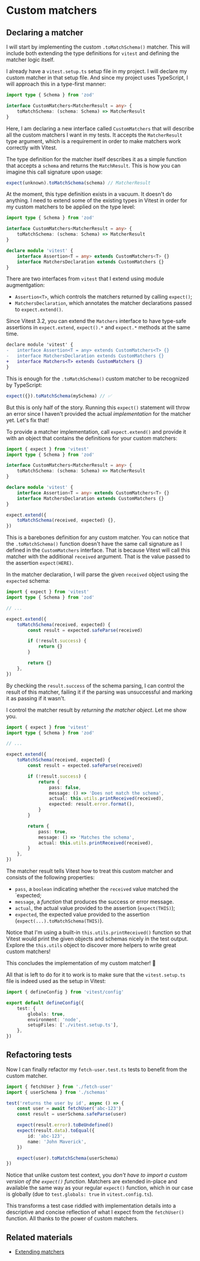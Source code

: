 # Custom matchers

<EpicVideo url="https://www.epicweb.dev/workshops/advanced-vitest-patterns/assertions/03-01-problem/solution" />

## Declaring a matcher

I will start by implementing the custom `.toMatchSchema()` matcher. This will include both extending the type definitions for `vitest` and defining the matcher logic itself.

I already have a `vitest.setup.ts` setup file in my project. I will declare my custom matcher in that setup file. And since my project uses TypeScript, I will approach this in a type-first manner:

```ts filename=vitest.setup.ts add=0-99
import type { Schema } from 'zod'

interface CustomMatchers<MatcherResult = any> {
	toMatchSchema: (schema: Schema) => MatcherResult
}
```

Here, I am declaring a new interface called `CustomMatchers` that will describe all the custom matchers I want in my tests. It accepts the `MatcherResult` type argument, which is a requirement in order to make matchers work correctly with Vitest.

The type definition for the matcher itself describes it as a simple function that accepts a `schema` and returns the `MatchResult`. This is how you can imagine this call signature upon usage:

```ts nonumber nocopy
expect(unknown).toMatchSchema(schema) // MatcherResult
```

At the moment, this type definition exists in a vacuum. It doesn't do anything. I need to extend some of the existing types in Vitest in order for my custom matchers to be applied on the type level:

```ts filename=vitest.setup.ts add=7-10
import type { Schema } from 'zod'

interface CustomMatchers<MatcherResult = any> {
	toMatchSchema: (schema: Schema) => MatcherResult
}

declare module 'vitest' {
	interface Assertion<T = any> extends CustomMatchers<T> {}
	interface MatchersDeclaration extends CustomMatchers {}
}
```

There are two interfaces from `vitest` that I extend using module augmentgation:

- `Assertion<T>`, which controls the matchers returned by calling `expect()`;
- `MatchersDeclaration`, which annotates the matcher declarations passed to `expect.extend()`.

<callout-info>Since Vitest 3.2, you can extend the `Matchers` interface to have type-safe assertions in `expect.extend`, `expect().*` and `expect.*` methods at the same time.</callout-info>

```diff ts filename=vitest.setup.ts add=3 remove=2,3 highlight=3
declare module 'vitest' {
-	interface Assertion<T = any> extends CustomMatchers<T> {}
-	interface MatchersDeclaration extends CustomMatchers {}
+	interface Matchers<T> extends CustomMatchers {}
}
```

This is enough for the `.toMatchSchema()` custom matcher to be recognized by TypeScript:

```ts nonumber nocopy
expect({}).toMatchSchema(mySchema) // ✅
```

But this is only half of the story. Running this `expect()` statement will throw an error since I haven't provided the actual _implementation_ for the matcher yet. Let's fix that!

To provide a matcher implementation, call `expect.extend()` and provide it with an object that contains the definitions for your custom matchers:

```ts filename=vitest.setup.ts add=1,13-15
import { expect } from 'vitest'
import type { Schema } from 'zod'

interface CustomMatchers<MatcherResult = any> {
	toMatchSchema: (schema: Schema) => MatcherResult
}

declare module 'vitest' {
	interface Assertion<T = any> extends CustomMatchers<T> {}
	interface MatchersDeclaration extends CustomMatchers {}
}

expect.extend({
	toMatchSchema(received, expected) {},
})
```

This is a barebones definition for any custom matcher. You can notice that the `.toMatchSchema()` function doesn't have the same call signature as I defined in the `CustomMatchers` interface. That is because Vitest will call this matcher with the additional `received` argument. That is the value passed to the assertion `expect(HERE)`.

In the matcher declaration, I will parse the given `received` object using the `expected` schema:

```ts filename=vitest.setup.ts add=8-14 highlight=11,14
import { expect } from 'vitest'
import type { Schema } from 'zod'

// ...

expect.extend({
	toMatchSchema(received, expected) {
		const result = expected.safeParse(received)

		if (!result.success) {
			return {}
		}

		return {}
	},
})
```

By checking the `result.success` of the schema parsing, I can control the result of this matcher, failing it if the parsing was unsuccessful and marking it as passing if it wasn't.

I control the matcher result by _returning the matcher object_. Let me show you.

```ts filename=vitest.setup.ts add=12-15,20-22
import { expect } from 'vitest'
import type { Schema } from 'zod'

// ...

expect.extend({
	toMatchSchema(received, expected) {
		const result = expected.safeParse(received)

		if (!result.success) {
			return {
				pass: false,
				message: () => 'Does not match the schema',
				actual: this.utils.printReceived(received),
				expected: result.error.format(),
			}
		}

		return {
			pass: true,
			message: () => 'Matches the schema',
			actual: this.utils.printReceived(received),
		}
	},
})
```

The matcher result tells Vitest how to treat this custom matcher and consists of the following properties:

- `pass`, a `boolean` indicating whether the `received` value matched the `expected;
- `message`, a _function_ that produces the success or error message.
- `actual`, the actual value provided to the assertion (`expect(THIS)`);
- `expected`, the expected value provided to the assertion (`expect(...).toMatchSchema(THIS)`).

<callout-info>Notice that I'm using a built-in `this.utils.printReceived()` function so that Vitest would print the given objects and schemas nicely in the test output. Explore the `this.utils` object to discover more helpers to write great custom matchers!</callout-info>

This concludes the implementation of my custom matcher! 🎉

All that is left to do for it to work is to make sure that the `vitest.setup.ts` file is indeed used as the setup in Vitest:

```ts filename=vitest.config.ts add=7
import { defineConfig } from 'vitest/config'

export default defineConfig({
	test: {
		globals: true,
		environment: 'node',
		setupFiles: ['./vitest.setup.ts'],
	},
})
```

## Refactoring tests

Now I can finally refactor my `fetch-user.test.ts` tests to benefit from the custom matcher.

```ts filename=src/fetch-user.test.ts remove=6-12 add=14
import { fetchUser } from './fetch-user'
import { userSchema } from './schemas'

test('returns the user by id', async () => {
	const user = await fetchUser('abc-123')
	const result = userSchema.safeParse(user)

	expect(result.error).toBeUndefined()
	expect(result.data).toEqual({
		id: 'abc-123',
		name: 'John Maverick',
	})

	expect(user).toMatchSchema(userSchema)
})
```

<callout-success>Notice that unlike custom test context, you _don't have to import a custom version of the `expect()` function_. Matchers are extended in-place and available the same way as your regular `expect()` function, which in our case is globally (due to `test.globals: true` in `vitest.config.ts`).</callout-success>

This transforms a test case riddled with implementation details into a descriptive and concise reflection of what I expect from the `fetchUser()` function. All thanks to the power of custom matchers.

## Related materials

- [Extending matchers](https://vitest.dev/guide/extending-matchers.html)

